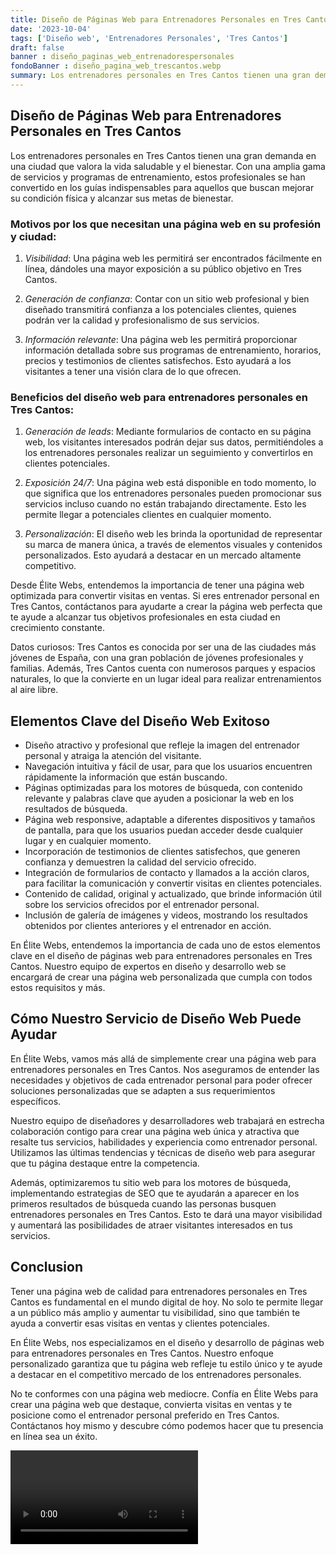 ```yaml
---
title: Diseño de Páginas Web para Entrenadores Personales en Tres Cantos
date: '2023-10-04'
tags: ['Diseño web', 'Entrenadores Personales', 'Tres Cantos']
draft: false
banner : diseño_paginas_web_entrenadorespersonales
fondoBanner : diseño_pagina_web_trescantos.webp
summary: Los entrenadores personales en Tres Cantos tienen una gran demanda en una ciudad que valora la vida saludable y el bienestar. Con una amplia gama de servicios y programas de entrenamiento, estos profesionales se han convertido en los guías indispensables para aquellos que buscan mejorar su condición física y alcanzar sus metas de bienestar.
---
```


## Diseño de Páginas Web para Entrenadores Personales en Tres Cantos

Los entrenadores personales en Tres Cantos tienen una gran demanda en una ciudad que valora la vida saludable y el bienestar. Con una amplia gama de servicios y programas de entrenamiento, estos profesionales se han convertido en los guías indispensables para aquellos que buscan mejorar su condición física y alcanzar sus metas de bienestar.

### Motivos por los que necesitan una página web en su profesión y ciudad:

1. *Visibilidad*: Una página web les permitirá ser encontrados fácilmente en línea, dándoles una mayor exposición a su público objetivo en Tres Cantos.

2. *Generación de confianza*: Contar con un sitio web profesional y bien diseñado transmitirá confianza a los potenciales clientes, quienes podrán ver la calidad y profesionalismo de sus servicios.

3. *Información relevante*: Una página web les permitirá proporcionar información detallada sobre sus programas de entrenamiento, horarios, precios y testimonios de clientes satisfechos. Esto ayudará a los visitantes a tener una visión clara de lo que ofrecen.

### Beneficios del diseño web para entrenadores personales en Tres Cantos:

1. *Generación de leads*: Mediante formularios de contacto en su página web, los visitantes interesados podrán dejar sus datos, permitiéndoles a los entrenadores personales realizar un seguimiento y convertirlos en clientes potenciales.

2. *Exposición 24/7*: Una página web está disponible en todo momento, lo que significa que los entrenadores personales pueden promocionar sus servicios incluso cuando no están trabajando directamente. Esto les permite llegar a potenciales clientes en cualquier momento.

3. *Personalización*: El diseño web les brinda la oportunidad de representar su marca de manera única, a través de elementos visuales y contenidos personalizados. Esto ayudará a destacar en un mercado altamente competitivo.

Desde Élite Webs, entendemos la importancia de tener una página web optimizada para convertir visitas en ventas. Si eres entrenador personal en Tres Cantos, contáctanos para ayudarte a crear la página web perfecta que te ayude a alcanzar tus objetivos profesionales en esta ciudad en crecimiento constante.

Datos curiosos: Tres Cantos es conocida por ser una de las ciudades más jóvenes de España, con una gran población de jóvenes profesionales y familias. Además, Tres Cantos cuenta con numerosos parques y espacios naturales, lo que la convierte en un lugar ideal para realizar entrenamientos al aire libre.

<GifSeo />

<Cta />

## **Elementos Clave del Diseño Web Exitoso**

- Diseño atractivo y profesional que refleje la imagen del entrenador personal y atraiga la atención del visitante.
- Navegación intuitiva y fácil de usar, para que los usuarios encuentren rápidamente la información que están buscando.
- Páginas optimizadas para los motores de búsqueda, con contenido relevante y palabras clave que ayuden a posicionar la web en los resultados de búsqueda.
- Página web responsive, adaptable a diferentes dispositivos y tamaños de pantalla, para que los usuarios puedan acceder desde cualquier lugar y en cualquier momento.
- Incorporación de testimonios de clientes satisfechos, que generen confianza y demuestren la calidad del servicio ofrecido.
- Integración de formularios de contacto y llamados a la acción claros, para facilitar la comunicación y convertir visitas en clientes potenciales.
- Contenido de calidad, original y actualizado, que brinde información útil sobre los servicios ofrecidos por el entrenador personal.
- Inclusión de galería de imágenes y videos, mostrando los resultados obtenidos por clientes anteriores y el entrenador en acción.

En Élite Webs, entendemos la importancia de cada uno de estos elementos clave en el diseño de páginas web para entrenadores personales en Tres Cantos. Nuestro equipo de expertos en diseño y desarrollo web se encargará de crear una página web personalizada que cumpla con todos estos requisitos y más.

## **Cómo Nuestro Servicio de Diseño Web Puede Ayudar**

En Élite Webs, vamos más allá de simplemente crear una página web para entrenadores personales en Tres Cantos. Nos aseguramos de entender las necesidades y objetivos de cada entrenador personal para poder ofrecer soluciones personalizadas que se adapten a sus requerimientos específicos.

Nuestro equipo de diseñadores y desarrolladores web trabajará en estrecha colaboración contigo para crear una página web única y atractiva que resalte tus servicios, habilidades y experiencia como entrenador personal. Utilizamos las últimas tendencias y técnicas de diseño web para asegurar que tu página destaque entre la competencia.

Además, optimizaremos tu sitio web para los motores de búsqueda, implementando estrategias de SEO que te ayudarán a aparecer en los primeros resultados de búsqueda cuando las personas busquen entrenadores personales en Tres Cantos. Esto te dará una mayor visibilidad y aumentará las posibilidades de atraer visitantes interesados en tus servicios.

## **Conclusion**

Tener una página web de calidad para entrenadores personales en Tres Cantos es fundamental en el mundo digital de hoy. No solo te permite llegar a un público más amplio y aumentar tu visibilidad, sino que también te ayuda a convertir esas visitas en ventas y clientes potenciales.

En Élite Webs, nos especializamos en el diseño y desarrollo de páginas web para entrenadores personales en Tres Cantos. Nuestro enfoque personalizado garantiza que tu página web refleje tu estilo único y te ayude a destacar en el competitivo mercado de los entrenadores personales.

No te conformes con una página web mediocre. Confía en Élite Webs para crear una página web que destaque, convierta visitas en ventas y te posicione como el entrenador personal preferido en Tres Cantos. Contáctanos hoy mismo y descubre cómo podemos hacer que tu presencia en línea sea un éxito.

<Video />

<CtaBot job='Entrenadores Personales' city='Tres Cantos'/>

<Gmaps query='Tres Cantos+españa+maps' />